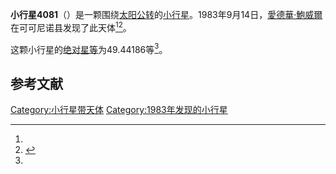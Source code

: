 {{Infobox planet
| bgcolour = #FFFFC0
| name = 4081 Tippett
| symbol = 
| image = 
| caption = 
| discovery = yes
| discovery_ref = 
| discoverer = [[愛德華·鮑威爾|愛德華·鮑威爾]]
| discovery_site = [[可可尼诺县|可可尼诺县]] 
| discovered = 1983年9月14日
| designations = yes
| mp_name = 
| named_after = 
| alt_names = 1983 RC2/ 1953 JN / 1961 TB1 / 1978 EJ8 / 1979 OV13 / 1979 QT7
| mp_category = [[主带小行星|主带小行星]]
| orbit_ref = <ref name="a">[http://ssd.jpl.nasa.gov/sbdb.cgi?sstr=4081 4081 Tippett] {{Wayback|url=http://ssd.jpl.nasa.gov/sbdb.cgi?sstr=4081 |date=20201124003829 }}，小行星數據庫瀏覽器（JPL Small-Body Database Browser）－[[美国国家航空航天局|美国国家航空航天局]]喷气推进实验室</ref>
| epoch = 2456400.5 (2013年4月18日更新)
| aphelion = {{convert|2.5966378|AU|km|3|abbr=on|lk=out}}
| perihelion = {{convert|2.1606330|AU|km|3|abbr=on}}
| semimajor = {{convert|2.3786354|AU|km|3|abbr=on}}
| eccentricity = 0.0916502
| period = 1339.955094 [[日|日]]<br />3.67[[儒略年|儒略年]]
| avg_speed = 
| inclination = 1.79925
| asc_node = 253.81371
| mean_anomaly = 
| arg_peri = 49.44186
| satellites = 
| physical_characteristics = yes
| dimensions = 
| mass = 
| density = 
| surface_grav = 
| escape_velocity = 
| sidereal_day = 
| axial_tilt = 
| pole_ecliptic_lat = 
| pole_ecliptic_lon = 
| albedo = 
| temperatures= 
| temp_name1 = 
| mean_temp_1 = 
| max_temp_1 = 
| temp_name2 = 
| max_temp_2 = 
| spectral_type = 
| abs_magnitude = 49.44186
}}

'''小行星4081'''（{{lang-en|4081 Tippett}}）是一颗围绕[[太阳|太阳]][[公转|公转]]的[[小行星|小行星]]。1983年9月14日，[[愛德華·鮑威爾|愛德華·鮑威爾]]在可可尼诺县发现了此天体<ref name="a" /><ref>{{cite news|title=小行星列表|url=http://cfa-www.harvard.edu/iau/lists/NumberedMPs.txt|accessdate=2013-07-08|newspaper=哈佛大学|archive-date=2008-05-17|archive-url=https://web.archive.org/web/20080517010638/http://cfa-www.harvard.edu/iau/lists/NumberedMPs.txt|dead-url=no}}</ref>。

这颗小行星的[[绝对星等|绝对星等]]为49.44186等<ref name="a" />。

==参考文献==
{{reflist}}
{{Minor Planet Number|[[小行星4080|小行星4080]]|[[小行星4082|小行星4082]]}}

{{小天体}}

[[Category:小行星带天体|Category:小行星带天体]]
[[Category:1983年发现的小行星|Category:1983年发现的小行星]]

{{asteroid-stub}}